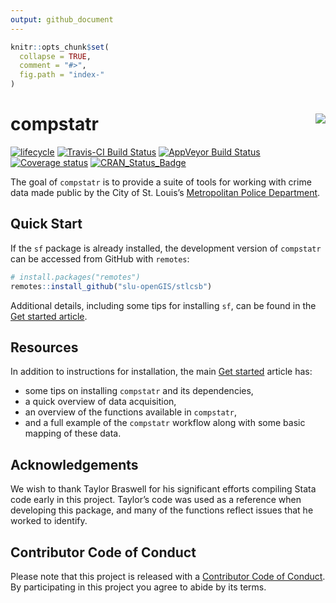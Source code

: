```yaml
---
output: github_document
---
```


```r
knitr::opts_chunk$set(
  collapse = TRUE,
  comment = "#>",
  fig.path = "index-"
)
```

# compstatr <img src="man/figures/logo.png" align="right" />
[![lifecycle](https://img.shields.io/badge/lifecycle-maturing-blue.svg)](https://www.tidyverse.org/lifecycle/#maturing)
[![Travis-CI Build Status](https://travis-ci.org/slu-openGIS/compstatr.svg?branch=master)](https://travis-ci.org/slu-openGIS/compstatr)
[![AppVeyor Build Status](https://ci.appveyor.com/api/projects/status/github/slu-openGIS/compstatr?branch=master&svg=true)](https://ci.appveyor.com/project/chris-prener/compstatr)
[![Coverage status](https://codecov.io/gh/slu-openGIS/compstatr/branch/master/graph/badge.svg)](https://codecov.io/github/slu-openGIS/compstatr?branch=master)
[![CRAN_Status_Badge](http://www.r-pkg.org/badges/version/compstatr)](https://cran.r-project.org/package=compstatr)

The goal of `compstatr` is to provide a suite of tools for working with crime data made public by the City of St. Louis's [Metropolitan Police Department](http://www.slmpd.org).

## Quick Start
If the `sf` package is already installed, the development version of `compstatr` can be accessed from GitHub with `remotes`:

```r
# install.packages("remotes")
remotes::install_github("slu-openGIS/stlcsb")
```

Additional details, including some tips for installing `sf`, can be found in the [Get started article](articles/compstatr.html#installation).

## Resources
In addition to instructions for installation, the main [Get started](articles/stlcsb.html) article has:

  * some tips on installing `compstatr` and its dependencies,
  * a quick overview of data acquisition,
  * an overview of the functions available in `compstatr`,
  * and a full example of the `compstatr` workflow along with some basic mapping of these data.

## Acknowledgements
We wish to thank Taylor Braswell for his significant efforts compiling Stata code early in this project. Taylor's code was used as a reference when developing this package, and many of the functions reflect issues that he worked to identify.

## Contributor Code of Conduct
Please note that this project is released with a [Contributor Code of Conduct](.github/CODE_OF_CONDUCT.md). By participating in this project you agree to abide by its terms.
